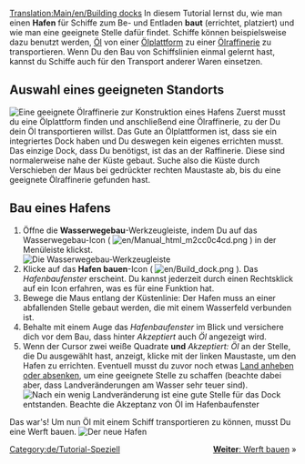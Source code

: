 [[Translation:Main/en/Building docks]]{{de/Tutorial}}
In diesem Tutorial lernst du, wie man einen '''Hafen''' für Schiffe zum Be- und Entladen '''baut''' (errichtet, platziert) und wie man eine geeignete Stelle dafür findet. Schiffe können beispielsweise dazu benutzt werden, [[Main/de/Öl|Öl]] von einer [[Main/de/Ölplattform|Ölplattform]] zu einer [[Main/de/Ölraffinerie|Ölraffinerie]] zu transportieren. Wenn Du den Bau von Schiffslinien einmal gelernt hast, kannst du Schiffe auch für den Transport anderer Waren einsetzen.

== Auswahl eines geeigneten Standorts ==
[[File:en/Dock construction 1.png|none|frame|Eine geeignete Ölraffinerie zur Konstruktion eines Hafens]]
Zuerst musst du eine Ölplattform finden und anschließend eine Ölraffinerie, zu der Du dein Öl transportieren willst. Das Gute an Ölplattformen ist, dass sie ein integriertes Dock haben und Du deswegen kein eigenes errichten musst. Das einzige Dock, dass Du benötigst, ist das an der Raffinerie. Diese sind normalerweise nahe der Küste gebaut. Suche also die Küste durch Verschieben der Maus bei gedrückter rechten Maustaste ab, bis du eine geeignete Ölraffinerie gefunden hast.
<div style="clear:left"></div>

== Bau eines Hafens ==
# Öffne die '''Wasserwegebau'''-Werkzeugleiste, indem Du auf das Wasserwegebau-Icon ( [[File:en/Manual html m2cc0c4cd.png]] ) in der Menüleiste klickst.<br/>[[File:de/Dock toolbar.png|frame|none|Die Wasserwegebau-Werkzeugleiste]]
# Klicke auf das '''Hafen bauen'''-Icon ( [[File:en/Build dock.png]] ). Das ''Hafenbaufenster'' erscheint. Du kannst jederzeit durch einen Rechtsklick auf ein Icon erfahren, was es für eine Funktion hat.
# Bewege die Maus entlang der Küstenlinie: Der Hafen muss an einer abfallenden Stelle gebaut werden, die mit einem Wasserfeld verbunden ist.
# Behalte mit einem Auge das ''Hafenbaufenster'' im Blick und versichere dich vor dem Bau, dass hinter ''Akzeptiert'' auch ''Öl'' angezeigt wird.
# Wenn der Cursor zwei weiße Quadrate '''und''' ''Akzeptiert: Öl'' an der Stelle, die Du ausgewählt hast, anzeigt, klicke mit der linken Maustaste, um den Hafen zu errichten. Eventuell musst du zuvor noch etwas [[Main/de/Landschaftsbau|Land anheben oder absenken]], um eine geeignete Stelle zu schaffen (beachte dabei aber, dass Landveränderungen am Wasser sehr teuer sind).<br/>[[File:en/Dock construction 2.png|frame|none|Nach ein wenig Landveränderung ist eine gute Stelle für das Dock entstanden. Beachte die Akzeptanz von Öl im Hafenbaufenster]]

Das war's! Um nun Öl mit einem Schiff transportieren zu können, musst Du eine Werft bauen.
[[File:en/Dock construction 3.png|frame|none|Der neue Hafen]]

<span style="float: right">[[Main/de/Werft bauen|'''Weiter''': Werft bauen]] &raquo;</span>

[[Category:de/Tutorial-Speziell]]